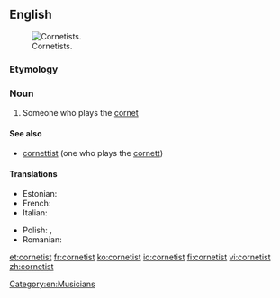 ==English==
[[File:2008 BC Highland Games.jpg|thumbnail|Cornetists.]]

===Etymology===
{{suffix|cornet|ist|lang=en}}

===Noun===
{{en-noun}}

# Someone who plays the [[cornet]]

====See also====
* [[cornettist]] (one who plays the [[cornett]])

====Translations====
{{trans-top}}
* Estonian: {{t|et|kornetimängija}}
* French: {{t+|fr|cornettiste|m|f}}
* Italian: {{t|it|cornettista|m|f}}
{{trans-mid}}
* Polish: {{t|pl|kornecista|m}}, {{t|pl|kornecistka|f}}
* Romanian: {{t|ro|cornetist|m}} {{qualifier|rare}}
{{trans-bottom}}

[[Category:en:Musicians]]

[[et:cornetist]]
[[fr:cornetist]]
[[ko:cornetist]]
[[io:cornetist]]
[[fi:cornetist]]
[[vi:cornetist]]
[[zh:cornetist]]